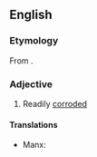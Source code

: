 ==English==

===Etymology===
From {{suffix|en|corrode|ible}}.

===Adjective===
{{en-adj}}

# Readily [[corrode]]d

====Translations====
{{trans-top|readily corroded}}
* Manx: {{t|gv|yn-chraiughey}}
{{trans-mid}}
{{trans-bottom}}
